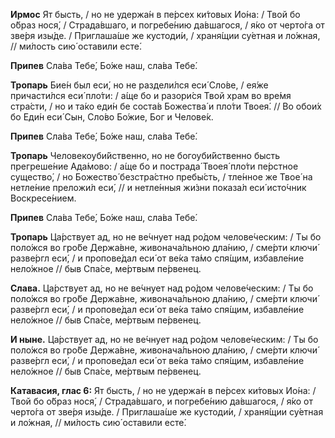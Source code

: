 **Ирмос** Ят бысть, / но не удержа́н в пе́рсех ки́товых Ио́на: / Твой бо о́браз нося́, / Страда́вшаго, и погребе́нию да́вшагося, / я́ко от черто́га от зве́ря изы́де. / Приглаша́ше же кустоди́и, / храня́щии су́етная и ло́жная, // ми́лость сию́ оставили есте́.

**Припев** Сла́ва Тебе́, Бо́же наш, сла́ва Тебе́.

**Тропарь** Бие́н был еси́, но не раздели́лся еси́ Сло́ве, / ея́же причасти́лся еси́ пло́ти: / а́ще бо и разори́ся Твой храм во вре́мя стра́сти, / но и та́ко еди́н бе соста́в Божества́ и пло́ти Твоея́. // Во обои́х бо Еди́н еси́ Сын, Сло́во Бо́жие, Бог и Челове́к.

**Припев** Сла́ва Тебе́, Бо́же наш, сла́ва Тебе́.

**Тропарь** Человекоуби́йственно, но не богоуби́йственно бысть прегреше́ние Ада́мово: / а́ще бо и пострада́ Твоея́ пло́ти пе́рстное существо́, / но Божество́ безстра́стно пребы́сть, / тле́нное же Твое́ на нетле́ние преложи́л еси́, // и нетле́нныя жи́зни показа́л еси́ исто́чник Воскресе́нием.

**Припев** Сла́ва Тебе́, Бо́же наш, сла́ва Тебе́.

**Тропарь** Ца́рствует ад, но не ве́чнует над ро́дом челове́ческим: / Ты бо поло́жся во гро́бе Держа́вне, живонача́льною дла́нию, / сме́рти ключи́ разве́ргл еси́, / и пропове́дал еси́ от ве́ка та́мо спя́щим, избавле́ние нело́жное // быв Спа́се, ме́ртвым пе́рвенец.

**Слава.** Ца́рствует ад, но не ве́чнует над ро́дом челове́ческим: / Ты бо поло́жся во гро́бе Держа́вне, живонача́льною дла́нию, / сме́рти ключи́ разве́ргл еси́, / и пропове́дал еси́ от ве́ка та́мо спя́щим, избавле́ние нело́жное // быв Спа́се, ме́ртвым пе́рвенец.

**И ныне.** Ца́рствует ад, но не ве́чнует над ро́дом челове́ческим: / Ты бо поло́жся во гро́бе Держа́вне, живонача́льною дла́нию, / сме́рти ключи́ разве́ргл еси́, / и пропове́дал еси́ от ве́ка та́мо спя́щим, избавле́ние нело́жное // быв Спа́се, ме́ртвым пе́рвенец.

**Катавасия, глас 6:** Ят бысть, / но не удержа́н в пе́рсех ки́товых Ио́на: / Твой бо о́браз нося́, / Страда́вшаго, и погребе́нию да́вшагося, / я́ко от черто́га от зве́ря изы́де. / Приглаша́ше же кустоди́и, / храня́щии су́етная и ло́жная, // ми́лость сию́ оставили есте́.
